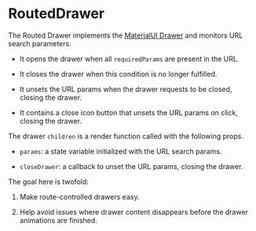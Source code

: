 

<Meta of={meta} />

# RoutedDrawer

The Routed Drawer implements the [MaterialUI Drawer](https://mui.com/material-ui/react-drawer/) and monitors URL search parameters.

- It opens the drawer when all `requiredParams` are present in the URL.

- It closes the drawer when this condition is no longer fulfilled.

- It unsets the URL params when the drawer requests to be closed, closing the drawer.

- It contains a close icon button that unsets the URL params on click, closing the drawer.

The drawer `children` is a render function called with the following props.

- `params`: a state variable initialized with the URL search params.

- `closeDrawer`: a callback to unset the URL params, closing the drawer.

The goal here is twofold:

1. Make route-controlled drawers easy.

2. Help avoid issues where drawer content disappears before the drawer animations are finished.

<Canvas of={Simple} />
